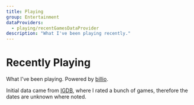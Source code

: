 ```yaml
---
title: Playing
group: Entertainment
dataProviders:
  - playing/recentGamesDataProvider
description: "What I've been playing recently."
---
```



# Recently Playing

What I've been playing. Powered by [billio](https://github.com/mjwbenton/billio).

Initial data came from [IGDB](https://www.igdb.com), where I rated a bunch of games, therefore the dates are unknown where noted.

<RecentlyPlayed />
